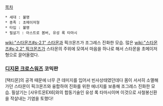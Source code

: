 [[목차]]

 * 세대 : 불명
 * 종족 : 초메이저형
 * 타입 : 불명
 * 필살기 : 아스트로 봄버, 유성 록 타마시

[[wiki:"스타몬즈#s-2.1" 스타몬]]과 픽크몬즈가 조그레스 진화한 모습. 많은 [[wiki:"스타몬즈#s-2.2" 픽크몬즈]]가 스타몬의 주위에 모여서 마음을 하나로 해서 스타몬을 초메이저형으로 끌어올렸다.

=== [[디지몬 크로스워즈]] 코믹판 ===
[택티몬]의 공격 때문에 너무 큰 데미지를 입어서 빈사상태였던데다 몸이 서서히 소멸해가던 스타몬이 픽크몬즈와 융합하여 진화를 위한 에너지를 보충해 조그레스 진화한 모습. 필살기는 [샤우트몬EX6]와의 합동기술인 유성 록 타마시이며 이것으로 사철봉신환을 작살내는 기염을 토했다! 
